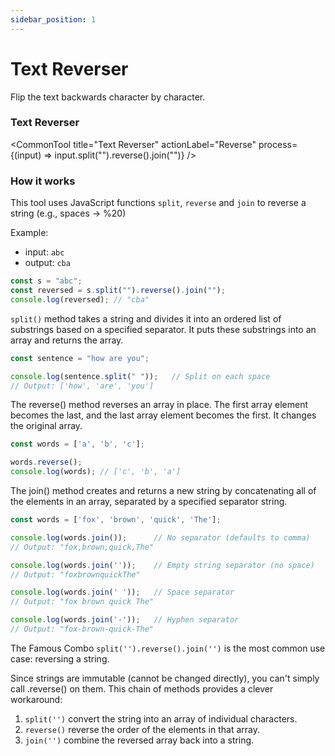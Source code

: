 ```yaml
---
sidebar_position: 1
---
```


# Text Reverser

Flip the text backwards character by character.





### Text Reverser


<CommonTool
  title="Text Reverser"
  actionLabel="Reverse"
  process={(input) => input.split("").reverse().join("")}
/>




### How it works 

This tool uses JavaScript functions `split`, `reverse` and `join` to reverse a string
(e.g., spaces → %20)

Example:

- input: `abc`
- output: `cba`

```js
const s = "abc";
const reversed = s.split("").reverse().join("");
console.log(reversed); // "cba"
```


`split()` method takes a string and divides it into an ordered list of substrings based on a specified separator. It puts these substrings into an array and returns the array.

```js 
const sentence = "how are you";

console.log(sentence.split(" "));   // Split on each space
// Output: ['how', 'are', 'you']
```

The reverse() method reverses an array in place. The first array element becomes the last, and the last array element becomes the first. It changes the original array.

```js
const words = ['a', 'b', 'c'];

words.reverse();
console.log(words); // ['c', 'b', 'a']
```

The join() method creates and returns a new string by concatenating all of the elements in an array, separated by a specified separator string.

```js
const words = ['fox', 'brown', 'quick', 'The'];

console.log(words.join());      // No separator (defaults to comma)
// Output: "fox,brown,quick,The"

console.log(words.join(''));    // Empty string separator (no space)
// Output: "foxbrownquickThe"

console.log(words.join(' '));   // Space separator
// Output: "fox brown quick The"

console.log(words.join('-'));   // Hyphen separator
// Output: "fox-brown-quick-The"
```

The Famous Combo `split('').reverse().join('')` is the most common use case: reversing a string.

Since strings are immutable (cannot be changed directly), you can't simply call .reverse() on them. This chain of methods provides a clever workaround:

1. `split('')` convert the string into an array of individual characters.
2. `reverse()` reverse the order of the elements in that array.
3. `join('')` combine the reversed array back into a string.